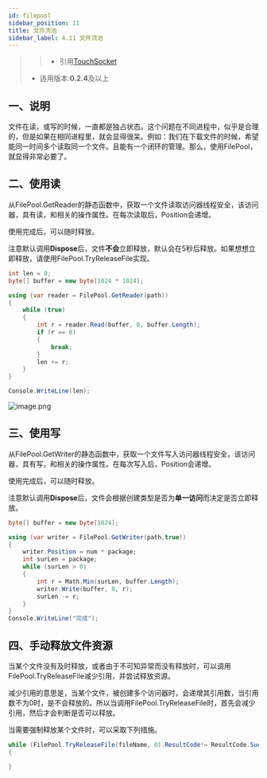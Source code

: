```yaml
---
id: filepool
sidebar_position: 11
title: 文件流池
sidebar_label: 4.11 文件流池
---
```

> > - 引用[TouchSocket](https://www.nuget.org/packages/TouchSocket)
> - 适用版本:**0.2.4**及以上

## 一、说明
文件在读，或写的时候，一直都是独占状态。这个问题在不同进程中，似乎是合理的，但是如果在相同进程里，就会显得很呆。例如：我们在下载文件的时候，希望能同一时间多个读取同一个文件。且能有一个闭环的管理。那么，使用FilePool，就显得非常必要了。

## 二、使用读
从FilePool.GetReader的静态函数中，获取一个文件读取访问器线程安全，该访问器，具有读，和相关的操作属性。在每次读取后，Position会递增。

使用完成后，可以随时释放。

注意默认调用**Dispose**后，文件**不会**立即释放，默认会在5秒后释放。如果想想立即释放，请使用FilePool.TryReleaseFile实现。
```csharp
int len = 0;
byte[] buffer = new byte[1024 * 1024];

using (var reader = FilePool.GetReader(path))
{
    while (true)
    {
        int r = reader.Read(buffer, 0, buffer.Length);
        if (r == 0)
        {
            break;
        }
        len += r;
    }
}

Console.WriteLine(len);
```
![image.png](https://cdn.nlark.com/yuque/0/2022/png/25438888/1657503731471-4f3e1659-2187-4397-994c-def8240d3b50.png#clientId=u3c566979-5d02-4&crop=0&crop=0&crop=1&crop=1&from=paste&height=366&id=u11242d28&margin=%5Bobject%20Object%5D&name=image.png&originHeight=366&originWidth=740&originalType=binary&ratio=1&rotation=0&showTitle=false&size=278994&status=done&style=none&taskId=uc4539c8a-6aa9-468f-a3b4-ef0d2a73a1b&title=&width=740)

## 三、使用写
从FilePool.GetWriter的静态函数中，获取一个文件写入访问器线程安全，该访问器，具有写，和相关的操作属性。在每次写入后，Position会递增。

使用完成后，可以随时释放。

注意默认调用**Dispose**后，文件会根据创建类型是否为**单一访问**而决定是否立即释放。
```csharp
byte[] buffer = new byte[1024];

using (var writer = FilePool.GetWriter(path,true))
{
    writer.Position = num * package;
    int surLen = package;
    while (surLen > 0)
    {
        int r = Math.Min(surLen, buffer.Length);
        writer.Write(buffer, 0, r);
        surLen -= r;
    }
}
Console.WriteLine("完成");
```

## 四、手动释放文件资源
当某个文件没有及时释放，或者由于不可知异常而没有释放时，可以调用FilePool.TryReleaseFile减少引用，并尝试释放资源。

减少引用的意思是，当某个文件，被创建多个访问器时，会递增其引用数，当引用数不为0时，是不会释放的。所以当调用FilePool.TryReleaseFile时，首先会减少引用，然后才会判断是否可以释放。

当需要强制释放某个文件时，可以采取下列措施。
```csharp
while (FilePool.TryReleaseFile(fileName, 0).ResultCode!= ResultCode.Success)
{

}
```

